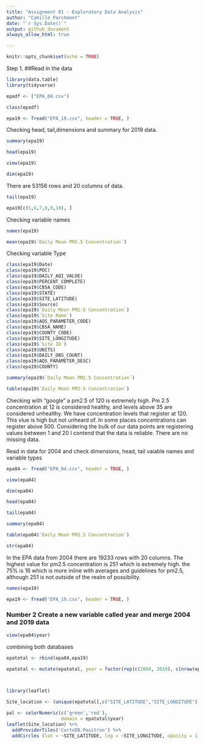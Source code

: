 ```yaml
---
title: "Assignment 01 - Exploratory Data Analysis"
author: "Camille Parchment"
date: "`r Sys.Date()`"
output: github_document
always_allow_html: true

---
```


```r
knitr::opts_chunk$set(echo = TRUE)
```

Step 1. 
##Read in the data 


```r
library(data.table)
library(tidyverse)
```
```r
epadf <- ("EPA_04.csv")
```

```r
class(epadf)
```
```r
epa19 <- fread("EPA_19.csv", header = TRUE, )
```
Checking head, tail,dimensions and summary for 2019 data. 

```r
summary(epa19)
```

```r
head(epa19)
```

```r
view(epa19)
```

```r
dim(epa19)

```
There are 53156 rows and 20 columns of data. 

```r
tail(epa19)
```
```r
epa19[c(5,6,7,8,9,10), ]
```
Checking variable names

```r
names(epa19)
```

```r
mean(epa19$`Daily Mean PM2.5 Concentration`)
```
Checking variable Type 

```r
class(epa19$Date)
class(epa19$POC)
class(epa19$DAILY_AQI_VALUE)
class(epa19$PERCENT_COMPLETE)
class(epa19$CBSA_CODE)
class(epa19$STATE)
class(epa19$SITE_LATITUDE)
class(epa19$Source)
class(epa19$`Daily Mean PM2.5 Concentration`)
class(epa19$`Site Name`)
class(epa19$AQS_PARAMETER_CODE)
class(epa19$CBSA_NAME)
class(epa19$COUNTY_CODE)
class(epa19$SITE_LONGITUDE)
class(epa19$`Site ID`)
class(epa19$UNITS)
class(epa19$DAILY_OBS_COUNT)
class(epa19$AQS_PARAMETER_DESC)
class(epa19$COUNTY)

```
```r
summary(epa19$`Daily Mean PM2.5 Concentration`)
```
 
```r
table(epa19$`Daily Mean PM2.5 Concentration`)
```
 Checking with "google" a pm2.5 of 120 is extremely high. Pm 2.5  concentration at 12 is considered healthy, and levels above 35 are considered unhealthy. We have concentration levels that register at 120. This vlue is high but not unheard of. In some places concentrations can register above 500. Considering the bulk of our data points are registering values between 1 and 20 I contend that the data is reliable. There are no missing data. 


Read in data for 2004 and check dimensions, head, tail vaiable names and variable types 
```r
epa04 <- fread("EPA_04.csv", header = TRUE, )
```
```r
view(epa04)
```
```r
dim(epa04)

```
```r
head(epa04)

```
```r
tail(epa04)

```
```r
summary(epa04)
```
```r
table(epa04$`Daily Mean PM2.5 Concentration`)
```

```r
str(epa04)
```
In the EPA data from 2004 there are 19233 rows with 20 columns. The highest value for pm2.5 concentration is 251 which is extremely high. the 75% is 16 which is more inline with averages and guidelines for pm2.5, although 251 is not outside of the realm of possibility. 
```r
names(epa19)
```
```r
epa19 <- fread("EPA_19.csv", header = TRUE, )
```
### Number 2 Create a new variable called year and merge 2004 and 2019 data  

```r
view(epa04$year)
```

combining both databases 
```r
epatotal <- rbind(epa04,epa19)

```
```r
epatotal <- mutate(epatotal, year = factor(rep(c(2004, 2019), c(nrow(epa04), nrow(epa19))))) 
       
```
```r

```

```r
library(leaflet)
```
```r
Site_location <- (unique(epatotal[,c("SITE_LATITUDE","SITE_LONGITUDE")])) 
```


```r
pal <- colorNumeric(c('green','red'), 
                    domain = epatotal$year)
leaflet(Site_location) %>% 
  addProviderTiles('CartoDB.Positron') %>% 
  addCircles (lat = ~SITE_LATITUDE, lng = ~SITE_LONGITUDE, opacity = 1, fillOpacity = 1, radius = 400)
```


